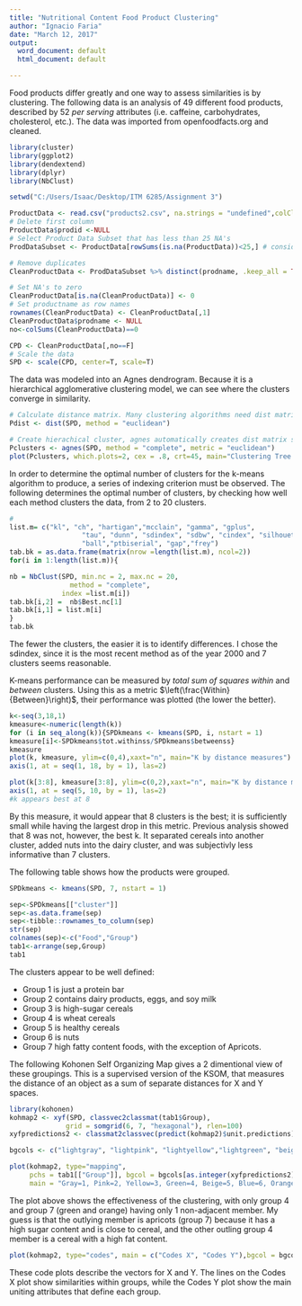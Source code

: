 ---
title: "Nutritional Content Food Product Clustering"
author: "Ignacio Faria"
date: "March 12, 2017"
output:
  word_document: default
  html_document: default

---

Food products differ greatly and one way to assess similarities is by clustering.  The following data is an analysis of 49 different food products, described by 52 *per serving* attributes (i.e. caffeine, carbohydrates, cholesterol, etc.).  The data was imported from openfoodfacts.org and cleaned.

```{r, include=FALSE}

library(cluster)
library(ggplot2)
library(dendextend)
library(dplyr)
library(NbClust)

setwd("C:/Users/Isaac/Desktop/ITM 6285/Assignment 3")
```

```{r, echo=FALSE, message=FALSE, warning=FALSE}
ProductData <- read.csv("products2.csv", na.strings = "undefined",colClasses = c("character", "character", rep("numeric", 48)))
# Delete first column
ProductData$prodid <-NULL
# Select Product Data Subset that has less than 25 NA's
ProdDataSubset <- ProductData[rowSums(is.na(ProductData))<25,] # consider raising

# Remove duplicates
CleanProductData <- ProdDataSubset %>% distinct(prodname, .keep_all = TRUE)

# Set NA's to zero
CleanProductData[is.na(CleanProductData)] <- 0
# Set productname as row names
rownames(CleanProductData) <- CleanProductData[,1]
CleanProductData$prodname <- NULL
no<-colSums(CleanProductData)==0
```

```{r, echo=FALSE}
CPD <- CleanProductData[,no==F]
# Scale the data
SPD <- scale(CPD, center=T, scale=T)
```

The data was modeled into an Agnes dendrogram.  Because it is a hierarchical agglomerative clustering model, we can see where the clusters converge in similarity.

```{r, echo=FALSE, fig.height=7, fig.width=7}
# Calculate distance matrix. Many clustering algorithms need dist matrix as input
Pdist <- dist(SPD, method = "euclidean")

# Create hierachical cluster, agnes automatically creates dist matrix so feed raw data
Pclusters <- agnes(SPD, method = "complete", metric = "euclidean")
plot(Pclusters, which.plots=2, cex = .8, crt=45, main="Clustering Tree of Foods")
```

In order to determine the optimal number of clusters for the k-means algorithm to produce, a series of indexing criterion must be observed. The following determines the optimal number of clusters, by checking how well each method clusters the data, from 2 to 20 clusters.


```{r}
# 
list.m= c("kl", "ch", "hartigan","mcclain", "gamma", "gplus",
                  "tau", "dunn", "sdindex", "sdbw", "cindex", "silhouette",
                  "ball","ptbiserial", "gap","frey")
tab.bk = as.data.frame(matrix(nrow =length(list.m), ncol=2))
for(i in 1:length(list.m)){

nb = NbClust(SPD, min.nc = 2, max.nc = 20, 
               method = "complete", 
             index =list.m[i])
tab.bk[i,2] =  nb$Best.nc[1]
tab.bk[i,1] = list.m[i]
}
tab.bk
```

The fewer the clusters, the easier it is to identify differences. I chose the sdindex, since it is the most recent method as of the year 2000 and 7 clusters seems reasonable. 

K-means performance can be measured by *total sum of squares within* and *between* clusters. Using this as a metric $\left(\frac{Within}{Between}\right)$, their performance was plotted (the lower the better).

```{r}
k<-seq(3,18,1)
kmeasure<-numeric(length(k))
for (i in seq_along(k)){SPDkmeans <- kmeans(SPD, i, nstart = 1)
kmeasure[i]<-SPDkmeans$tot.withinss/SPDkmeans$betweenss}
kmeasure
plot(k, kmeasure, ylim=c(0,4),xaxt="n", main="K by distance measures")
axis(1, at = seq(1, 18, by = 1), las=2)

plot(k[3:8], kmeasure[3:8], ylim=c(0,2),xaxt="n", main="K by distance measures")
axis(1, at = seq(5, 10, by = 1), las=2)
#k appears best at 8
```

By this measure, it would appear that 8 clusters is the best; it is sufficiently small while having the largest drop in this metric. Previous analysis showed that 8 was not, however, the best k. It separated cereals into another cluster, added nuts into the dairy cluster, and was subjectivly less informative than 7 clusters.

The following table shows how the products were grouped.

```{r}
SPDkmeans <- kmeans(SPD, 7, nstart = 1)
```

```{r}
sep<-SPDkmeans[["cluster"]]
sep<-as.data.frame(sep)
sep<-tibble::rownames_to_column(sep)
str(sep)
colnames(sep)<-c("Food","Group")
tab1<-arrange(sep,Group)
tab1
```

The clusters appear to be well defined:

* Group 1 is just a protein bar
* Group 2 contains dairy products, eggs, and soy milk
* Group 3 is high-sugar cereals
* Group 4 is wheat cereals
* Group 5 is healthy cereals
* Group 6 is nuts
* Group 7 high fatty content foods, with the exception of Apricots.

The following Kohonen Self Organizing Map gives a 2 dimentional view of these groupings. This is a supervised version of the KSOM, that measures the distance of an object as a sum of separate distances for X and Y spaces.

```{r, message=FALSE, warning=FALSE, fig.width=6, fig.height=4.5}
library(kohonen)
kohmap2 <- xyf(SPD, classvec2classmat(tab1$Group),
              grid = somgrid(6, 7, "hexagonal"), rlen=100)
xyfpredictions2 <- classmat2classvec(predict(kohmap2)$unit.predictions)

bgcols <- c("lightgray", "lightpink", "lightyellow","lightgreen", "beige", "lightblue", "orange")

plot(kohmap2, type="mapping", 
     pchs = tab1[["Group"]], bgcol = bgcols[as.integer(xyfpredictions2)], 
     main = "Gray=1, Pink=2, Yellow=3, Green=4, Beige=5, Blue=6, Orange=7")
```

The plot above shows the effectiveness of the clustering, with only group 4 and group 7 (green and orange) having only 1 non-adjacent member. My guess is that the outlying member is apricots (group 7) because it has a high sugar content and is close to cereal, and the other outling group 4 member is a cereal with a high fat content.

```{r fig.width=4, fig.height=4}
plot(kohmap2, type="codes", main = c("Codes X", "Codes Y"),bgcol = bgcols[as.integer(xyfpredictions2)])
```

These code plots describe the vectors for X and Y. The lines on the Codes X plot show similarities within groups, while the Codes Y plot show the main uniting attributes that define each group.